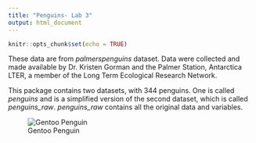 ```yaml
---
title: "Penguins- Lab 3"
output: html_document
---
```


```r
knitr::opts_chunk$set(echo = TRUE)
```

These data are from *palmerspenguins* dataset. Data were collected and made available by Dr. Kristen Gorman and the Palmer Station, Antarctica LTER, a member of the Long Term Ecological Research Network.

This package contains two datasets, with 344 penguins. One is called *penguins* and is a simplified version of the second dataset, which is called *penguins_raw*. *penguins_raw* contains all the original data and variables. 

![Gentoo Penguin](https://encrypted-tbn0.gstatic.com/images?q=tbn:ANd9GcT1ZoV3lzDs_s6JjPgwsNarSctQAyWaMEI9nw&s)  
